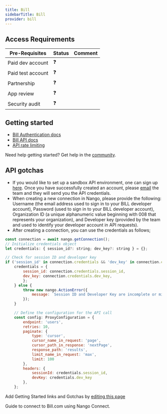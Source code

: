 ```yaml
---
title: Bill
sidebarTitle: Bill
provider: bill
---
```



<Overview />
<PreBuiltTooling provider={providers[pageMetadata.provider]} />
<PreBuiltUseCases />

## Access Requirements
| Pre-Requisites | Status | Comment|
| - | - | - |
| Paid dev account | ❓ |  |
| Paid test account | ❓ |  |
| Partnership | ❓ | |
| App review | ❓ |  |
| Security audit | ❓ | |



## Getting started

-   [Bill Authentication docs](https://developer.bill.com/docs/api-sandbox-sign-in)
-   [Bill API docs](https://developer.bill.com/reference)
-   [API rate limiting](https://developer.bill.com/docs/api-rate-limits)

<Tip>Need help getting started? Get help in the [community](https://nango.dev/slack).</Tip>

## API gotchas

- If you would like to set up a sandbox API environment, one can sign up [here](https://www-test.bill.com/signup?env=stage). Once you have successfully created an account, please [email](mailto:developerprogram@hq.bill.com) the team and they will send you the API credentials.
- When creating a new connection in Nango, please provide the following: Username (the email address used to sign in to your BILL developer account), Password (used to sign in to your BILL developer account), Organization ID (a unique alphanumeric value beginning with 008 that represents your organization), and Developer key (provided by the team and used to identify your developer account in API requests).
- After creating a connection, you can use the credentials as follows;
```js
const connection = await nango.getConnection();
// Initialize credentials object
let credentials: { session_id?: string; dev_key?: string } = {};

// Check for session ID and developer key
if ('session_id' in connection.credentials && 'dev_key' in connection.credentials) {
    credentials = {
        session_id: connection.credentials.session_id,
        dev_key: connection.credentials.dev_key,
        };
    } else {
        throw new nango.ActionError({
            message: `Session ID and Developer Key are incomplete or missing`
        });
    }

    // Define the configuration for the API call
    const config: ProxyConfiguration = {
        endpoint: 'users',
        retries: 10,
        paginate: {
            type: 'cursor',
            cursor_name_in_request: 'page',
            cursor_path_in_response: 'nextPage',
            response_path: 'results',
            limit_name_in_request: 'max',
            limit: 100
        },
        headers: {
            sessionId: credentials.session_id,
            devKey: credentials.dev_key
        },
    };
```

<Note>Add Getting Started links and Gotchas by [editing this page](https://github.com/nangohq/nango/tree/master/docs-v2/integrations/all/bill.mdx)</Note>

<Card title="Connect to Bill.com" icon="link" href="/integrations/all/bill/connect" horizontal>
  Guide to connect to Bill.com using Nango Connect.
</Card>
